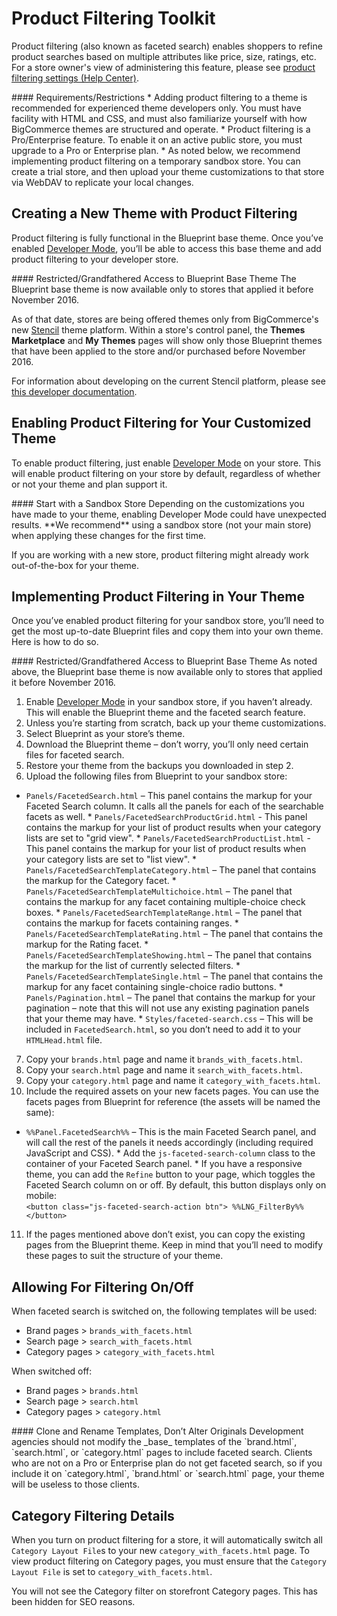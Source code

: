 # Product Filtering Toolkit

Product filtering (also known as faceted search) enables shoppers to refine product searches based on multiple attributes like price, size, ratings, etc. For a store owner's view of administering this feature, please see [product filtering settings (Help Center)](https://support.bigcommerce.com/s/article/Product-Filtering-Settings). 


<Callout type="warning">
  #### Requirements/Restrictions
  * Adding product filtering to a theme is recommended for experienced theme developers only. You must have facility with HTML and CSS, and must also familiarize yourself with how BigCommerce themes are structured and operate.
  * Product filtering is a Pro/Enterprise feature. To enable it on an active public store, you must upgrade to a Pro or Enterprise plan.
  * As noted below, we recommend implementing product filtering on a temporary sandbox store. You can create a trial store, and then upload your theme customizations to that store via WebDAV to replicate your local changes.
</Callout>
  
## Creating a New Theme with Product Filtering 

Product filtering is fully functional in the Blueprint base theme. Once you’ve enabled [Developer Mode](#blueprint-and-developer-mode), you’ll be able to access this base theme and add product filtering to your developer store.

<Callout type="warning">
 #### Restricted/Grandfathered Access to Blueprint Base Theme
 The Blueprint base theme is now available only to stores that applied it before November 2016.
</Callout>

As of that date, stores are being offered themes only from BigCommerce's new <a href="https://support.bigcommerce.com/articles/Public/The-Stencil-Theme-Platform" target="_blank">Stencil</a> theme platform. Within a store's control panel, the **Themes Marketplace** and **My Themes** pages will show only those Blueprint themes that have been applied to the store and/or purchased before November 2016. 

For information about developing on the current Stencil platform, please see <a href="https://stencil.bigcommerce.com/docs/" target="_blank">this developer documentation</a>.

## Enabling Product Filtering for Your Customized Theme 

To enable product filtering, just enable [Developer Mode](#devmode) on your store. This will enable product filtering on your store by default, regardless of whether or not your theme and plan support it.


<Callout type="warning">
  #### Start with a Sandbox Store
  Depending on the customizations you have made to your theme, enabling Developer Mode could have unexpected results. **We recommend** using a sandbox store (not your main store) when applying these changes for the first time.
</Callout>

If you are working with a new store, product filtering might already work out-of-the-box for your theme.

## Implementing Product Filtering in Your Theme 

Once you’ve enabled product filtering for your sandbox store, you’ll need to get the most up-to-date Blueprint files and copy them into your own theme. Here is how to do so.

<Callout type="warning">
  ####  Restricted/Grandfathered Access to Blueprint Base Theme
  As noted above, the Blueprint base theme is now available only to stores that applied it before November 2016.
</Callout>

1.  Enable [Developer Mode](#devmode) in your sandbox store, if you haven’t already. This will enable the Blueprint theme and the faceted search feature.
2.  Unless you’re starting from scratch, back up your theme customizations.
3.  Select Blueprint as your store’s theme. 
4.  Download the Blueprint theme – don’t worry, you’ll only need certain files for faceted search.
5.  Restore your theme from the backups you downloaded in step 2.
6.  Upload the following files from Blueprint to your sandbox store:

   *   `Panels/FacetedSearch.html` – This panel contains the markup for your Faceted Search column. It calls all the panels for each of the searchable facets as well.
    *   `Panels/FacetedSearchProductGrid.html` - This panel contains the markup for your list of product results when your category lists are set to "grid view".
    *   `Panels/FacetedSearchProductList.html` - This panel contains the markup for your list of product results when your category lists are set to "list view".
    *   `Panels/FacetedSearchTemplateCategory.html` – The panel that contains the markup for the Category facet.
    *   `Panels/FacetedSearchTemplateMultichoice.html` – The panel that contains the markup for any facet containing multiple-choice check boxes.
    *   `Panels/FacetedSearchTemplateRange.html` – The panel that contains the markup for facets containing ranges.
    *   `Panels/FacetedSearchTemplateRating.html` – The panel that contains the markup for the Rating facet.
    *   `Panels/FacetedSearchTemplateShowing.html` – The panel that contains the markup for the list of currently selected filters.
    *   `Panels/FacetedSearchTemplateSingle.html` – The panel that contains the markup for any facet containing single-choice radio buttons.
    *   `Panels/Pagination.html` – The panel that contains the markup for your pagination – note that this will not use any existing pagination panels that your theme may have.
    *   `Styles/faceted-search.css` – This will be included in `FacetedSearch.html`, so you don’t need to add it to your `HTMLHead.html` file.

7.  Copy your `brands.html` page and name it `brands_with_facets.html`.
8.  Copy your `search.html` page and name it `search_with_facets.html`.
9.  Copy your `category.html` page and name it `category_with_facets.html`.
10.  Include the required assets on your new facets pages. You can use the facets pages from Blueprint for reference (the assets will be named the same):

   *   `%%Panel.FacetedSearch%%` – This is the main Faceted Search panel, and will call the rest of the panels it needs accordingly (including required JavaScript and CSS).
    *   Add the `js-faceted-search-column` class to the container of your Faceted Search panel.
    *   If you have a responsive theme, you can add the `Refine` button to your page, which toggles the Faceted Search column on or off. By default, this button displays only on mobile:<br />
    `<button class="js-faceted-search-action btn"> %%LNG_FilterBy%% </button>`
11.  If the pages mentioned above don’t exist, you can copy the existing pages from the Blueprint theme. Keep in mind that you’ll need to modify these pages to suit the structure of your theme.

## Allowing For Filtering On/Off 

When faceted search is switched on, the following templates will be used:

*   Brand pages > `brands_with_facets.html`
*   Search page > `search_with_facets.html`
*   Category pages > `category_with_facets.html`

When switched off:

*   Brand pages > `brands.html`
*   Search page > `search.html`
*   Category pages > `category.html`

<Callout type="warning">
  #### Clone and Rename Templates, Don’t Alter Originals
  Development agencies should not modify the _base_ templates of the `brand.html`, `search.html`, or `category.html` pages to include faceted search. Clients who are not on a Pro or Enterprise plan do not get faceted search, so if you include it on `category.html`, `brand.html` or `search.html` page, your theme will be useless to those clients.
</Callout>


## Category Filtering Details 

When you turn on product filtering for a store, it will automatically switch all `Category Layout File`s to your new `category_with_facets.html` page. To view product filtering on Category pages, you must ensure that the `Category Layout File` is set to `category_with_facets.html`.

You will not see the Category filter on storefront Category pages. This has been hidden for SEO reasons.
